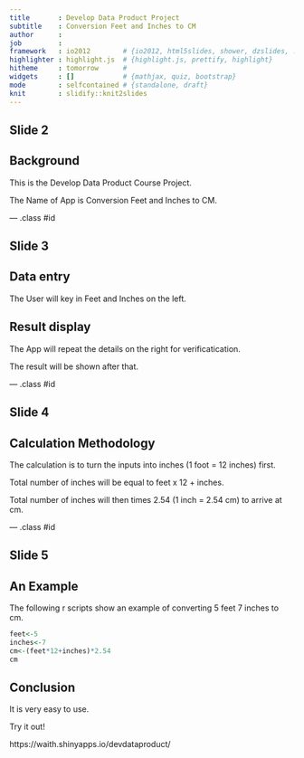 ```yaml
---
title       : Develop Data Product Project
subtitle    : Conversion Feet and Inches to CM
author      : 
job         : 
framework   : io2012        # {io2012, html5slides, shower, dzslides, ...}
highlighter : highlight.js  # {highlight.js, prettify, highlight}
hitheme     : tomorrow      # 
widgets     : []            # {mathjax, quiz, bootstrap}
mode        : selfcontained # {standalone, draft}
knit        : slidify::knit2slides
---
```


## Slide 2

Background
----------

This is the Develop Data Product Course Project.

The Name of App is Conversion Feet and Inches to CM.

--- .class #id 

## Slide 3

Data entry
----------
The User will key in Feet and Inches on the left.

Result display
-------------
The App will repeat the details on the right for verificatication.

The result will be shown after that.

--- .class #id 


## Slide 4

Calculation Methodology
-----------------------

The calculation is to turn the inputs into inches (1 foot = 12 inches) first.  

Total number of inches will be equal to feet x 12 + inches.

Total number of inches will then times 2.54 (1 inch = 2.54 cm) to arrive at cm.


--- .class #id 

## Slide 5

An Example
----------

The following r scripts show an example of converting 5 feet 7 inches to cm.

```r
feet<-5
inches<-7
cm<-(feet*12+inches)*2.54
cm
```



Conclusion
----------

It is very easy to use. 

Try it out!

https://waith.shinyapps.io/devdataproduct/


